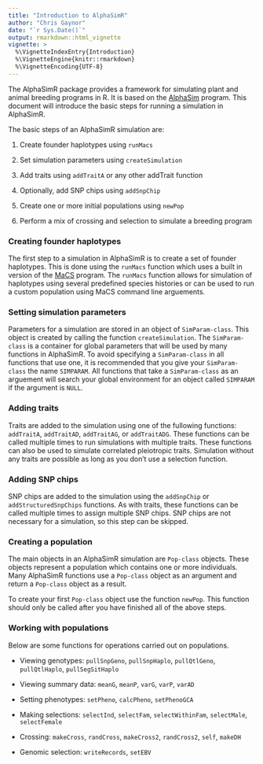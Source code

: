 ```yaml
---
title: "Introduction to AlphaSimR"
author: "Chris Gaynor"
date: "`r Sys.Date()`"
output: rmarkdown::html_vignette
vignette: >
  %\VignetteIndexEntry{Introduction}
  %\VignetteEngine{knitr::rmarkdown}
  %\VignetteEncoding{UTF-8}
---
```



The AlphaSimR package provides a framework for simulating plant and animal breeding programs in R. It is based on the [AlphaSim](https://dl.sciencesocieties.org/publications/tpg/abstracts/9/3/plantgenome2016.02.0013) program. This document will introduce the basic steps for running a simulation in AlphaSimR.

The basic steps of an AlphaSimR simulation are:

1. Create founder haplotypes using `runMacs`

2. Set simulation parameters using `createSimulation`

3. Add traits using `addTraitA` or any other addTrait function

4. Optionally, add SNP chips using `addSnpChip`

5. Create one or more initial populations using `newPop`

6. Perform a mix of crossing and selection to simulate a breeding program

### Creating founder haplotypes

The first step to a simulation in AlphaSimR is to create a set of founder haplotypes. This is done using the `runMacs` function which uses a built in version of the [MaCS](https://github.com/gchen98/macs) program. The `runMacs` function allows for simulation of haplotypes using several predefined species histories or can be used to run a custom population using MaCS command line arguements. 

### Setting simulation parameters

Parameters for a simulation are stored in an object of `SimParam-class`. This object is created by calling the function `createSimulation`. The `SimParam-class` is a container for global parameters that will be used by many functions in AlphaSimR. To avoid specifying a `SimParam-class` in all functions that use one, it is recommended that you give your `SimParam-class` the name `SIMPARAM`. All functions that take a `SimParam-class` as an arguement will search your global environment for an object called `SIMPARAM` if the argument is `NULL`.

### Adding traits

Traits are added to the simulation using one of the fullowing functions: `addTraitA`, `addTraitAD`, `addTraitAG`, or `addTraitADG`. These functions can be called multiple times to run simulations with multiple traits. These functions can also be used to simulate correlated pleiotropic traits. Simulation without any traits are possible as long as you don't use a selection function.

### Adding SNP chips

SNP chips are added to the simulation using the `addSnpChip` or `addStructuredSnpChips` functions. As with traits, these functions can be called multiple times to assign multiple SNP chips. SNP chips are not necessary for a simulation, so this step can be skipped.

### Creating a population

The main objects in an AlphaSimR simulation are `Pop-class` objects. These objects represent a population which contains one or more individuals. Many AlphaSimR functions use a `Pop-class` object as an argument and return a `Pop-class` object as a result.

To create your first `Pop-class` object use the function `newPop`. This function should only be called after you have finished all of the above steps.

### Working with populations

Below are some functions for operations carried out on populations.

* Viewing genotypes: `pullSnpGeno`, `pullSnpHaplo`, `pullQtlGeno`, `pullQtlHaplo`, `pullSegSitHaplo`

* Viewing summary data: `meanG`, `meanP`, `varG`, `varP`, `varAD`

* Setting phenotypes: `setPheno`, `calcPheno`, `setPhenoGCA`

* Making selections: `selectInd`, `selectFam`, `selectWithinFam`, `selectMale`, `selectFemale`

* Crossing: `makeCross`, `randCross`, `makeCross2`, `randCross2`,
`self`, `makeDH`

* Genomic selection: `writeRecords`, `setEBV`
